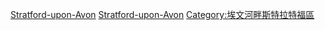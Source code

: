 {{Commonscat|Stratford-upon-Avon}}

[[Category:華威郡城鎮|Stratford-upon-Avon]]
[[Category:華威郡民政教區|Stratford-upon-Avon]]
[[Category:埃文河畔斯特拉特福區|Category:埃文河畔斯特拉特福區]]